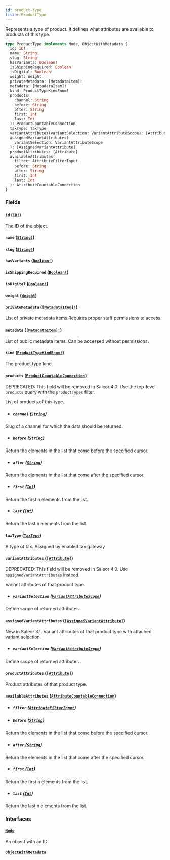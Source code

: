 ```yaml
---
id: product-type
title: ProductType
---
```


Represents a type of product. It defines what attributes are available to products of this type.

```graphql
type ProductType implements Node, ObjectWithMetadata {
  id: ID!
  name: String!
  slug: String!
  hasVariants: Boolean!
  isShippingRequired: Boolean!
  isDigital: Boolean!
  weight: Weight
  privateMetadata: [MetadataItem]!
  metadata: [MetadataItem]!
  kind: ProductTypeKindEnum!
  products(
    channel: String
    before: String
    after: String
    first: Int
    last: Int
  ): ProductCountableConnection
  taxType: TaxType
  variantAttributes(variantSelection: VariantAttributeScope): [Attribute]
  assignedVariantAttributes(
    variantSelection: VariantAttributeScope
  ): [AssignedVariantAttribute]
  productAttributes: [Attribute]
  availableAttributes(
    filter: AttributeFilterInput
    before: String
    after: String
    first: Int
    last: Int
  ): AttributeCountableConnection
}
```

### Fields

#### `id` ([`ID!`](../../../developer/api-reference/scalars/id))

The ID of the object.

#### `name` ([`String!`](../../../developer/api-reference/scalars/string))

#### `slug` ([`String!`](../../../developer/api-reference/scalars/string))

#### `hasVariants` ([`Boolean!`](../../../developer/api-reference/scalars/boolean))

#### `isShippingRequired` ([`Boolean!`](../../../developer/api-reference/scalars/boolean))

#### `isDigital` ([`Boolean!`](../../../developer/api-reference/scalars/boolean))

#### `weight` ([`Weight`](../../../developer/api-reference/objects/weight))

#### `privateMetadata` ([`[MetadataItem]!`](../../../developer/api-reference/objects/metadata-item))

List of private metadata items.Requires proper staff permissions to access.

#### `metadata` ([`[MetadataItem]!`](../../../developer/api-reference/objects/metadata-item))

List of public metadata items. Can be accessed without permissions.

#### `kind` ([`ProductTypeKindEnum!`](../../../developer/api-reference/enums/product-type-kind-enum))

The product type kind.

#### `products` ([`ProductCountableConnection`](../../../developer/api-reference/objects/product-countable-connection))

<span class="badge badge--warning">DEPRECATED: This field will be removed in Saleor 4.0. Use the top-level `products` query with the `productTypes` filter.</span>

List of products of this type.

- ##### `channel` ([`String`](../../../developer/api-reference/scalars/string))

Slug of a channel for which the data should be returned.

- ##### `before` ([`String`](../../../developer/api-reference/scalars/string))

Return the elements in the list that come before the specified cursor.

- ##### `after` ([`String`](../../../developer/api-reference/scalars/string))

Return the elements in the list that come after the specified cursor.

- ##### `first` ([`Int`](../../../developer/api-reference/scalars/int))

Return the first n elements from the list.

- ##### `last` ([`Int`](../../../developer/api-reference/scalars/int))

Return the last n elements from the list.

#### `taxType` ([`TaxType`](../../../developer/api-reference/objects/tax-type))

A type of tax. Assigned by enabled tax gateway

#### `variantAttributes` ([`[Attribute]`](../../../developer/api-reference/objects/attribute))

<span class="badge badge--warning">DEPRECATED: This field will be removed in Saleor 4.0. Use `assignedVariantAttributes` instead.</span>

Variant attributes of that product type.

- ##### `variantSelection` ([`VariantAttributeScope`](../../../developer/api-reference/enums/variant-attribute-scope))

Define scope of returned attributes.

#### `assignedVariantAttributes` ([`[AssignedVariantAttribute]`](../../../developer/api-reference/objects/assigned-variant-attribute))

New in Saleor 3.1. Variant attributes of that product type with attached variant selection.

- ##### `variantSelection` ([`VariantAttributeScope`](../../../developer/api-reference/enums/variant-attribute-scope))

Define scope of returned attributes.

#### `productAttributes` ([`[Attribute]`](../../../developer/api-reference/objects/attribute))

Product attributes of that product type.

#### `availableAttributes` ([`AttributeCountableConnection`](../../../developer/api-reference/objects/attribute-countable-connection))

- ##### `filter` ([`AttributeFilterInput`](../../../developer/api-reference/inputs/attribute-filter-input))

- ##### `before` ([`String`](../../../developer/api-reference/scalars/string))

Return the elements in the list that come before the specified cursor.

- ##### `after` ([`String`](../../../developer/api-reference/scalars/string))

Return the elements in the list that come after the specified cursor.

- ##### `first` ([`Int`](../../../developer/api-reference/scalars/int))

Return the first n elements from the list.

- ##### `last` ([`Int`](../../../developer/api-reference/scalars/int))

Return the last n elements from the list.

### Interfaces

#### [`Node`](../../../developer/api-reference/interfaces/node)

An object with an ID

#### [`ObjectWithMetadata`](../../../developer/api-reference/interfaces/object-with-metadata)
